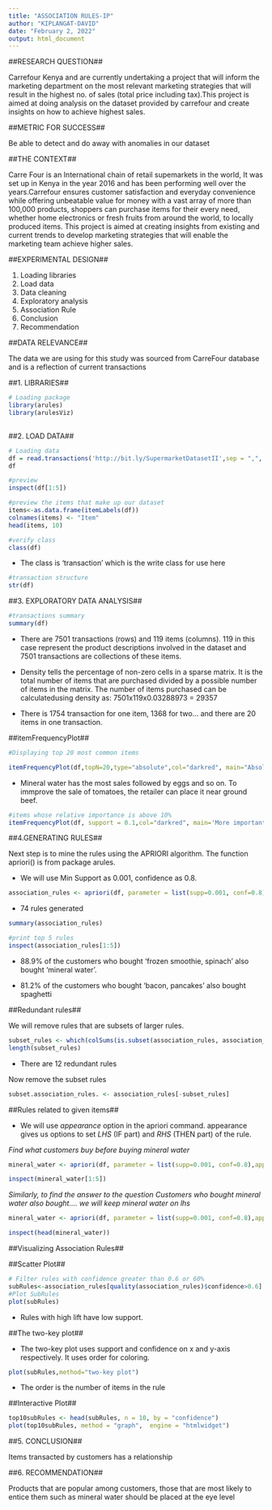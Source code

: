 ---
title: "ASSOCIATION RULES-IP"
author: "KIPLANGAT-DAVID"
date: "February 2, 2022"
output: html_document
---

##RESEARCH QUESTION##

Carrefour Kenya and are currently undertaking a project that will inform the marketing department on the most relevant marketing strategies that will result in the highest no. of sales (total price including tax).This project is aimed at doing analysis on the dataset provided by carrefour and create insights on how to achieve highest sales.

##METRIC FOR SUCCESS##

Be able to detect and do away with anomalies in our dataset

##THE CONTEXT##

Carre Four is an International chain of retail supemarkets in the world, It was set up in Kenya in the year 2016 and has been performing well over the years.Carrefour ensures customer satisfaction and everyday convenience while offering unbeatable value for money with a vast array of more than 100,000 products, shoppers can purchase items for their every need, whether home electronics or fresh fruits from around the world, to locally produced items.
This project is aimed at creating insights from existing and current trends to develop marketing strategies that will enable the marketing team achieve higher sales.



##EXPERIMENTAL DESIGN##

 1. Loading libraries
 2. Load data
 2. Data cleaning
 3. Exploratory analysis
 4. Association Rule
 5. Conclusion
 6. Recommendation
 

##DATA RELEVANCE##

The data we are using for this  study was sourced from CarreFour database and is a reflection of current transactions

##1. LIBRARIES##

```{r}

# Loading package
library(arules)
library(arulesViz)
  
```


##2. LOAD DATA##

```{r}
# Loading data
df = read.transactions('http://bit.ly/SupermarketDatasetII',sep = ",", rm.duplicates = TRUE)
df

```

```{r}
#preview
inspect(df[1:5])
```
```{r}
#preview the items that make up our dataset
items<-as.data.frame(itemLabels(df))
colnames(items) <- "Item"
head(items, 10)
```


```{r}
#verify class
class(df)
```
- The class is 'transaction' which is the write class for use here

```{r}
#transaction structure
str(df)
```


##3. EXPLORATORY DATA ANALYSIS##

```{r}
#transactions summary
summary(df)
```


 - There are 7501 transactions (rows) and 119 items (columns). 119 in this case represent the product descriptions involved in the dataset and 7501 transactions are collections of these items.

- Density tells the percentage of non-zero cells in a sparse matrix. It is the total number of items that are purchased divided by a possible number of items in the matrix. The number of items purchased can be calculatedusing density as: 7501x119x0.03288973 = 29357

 - There is  1754 transaction for one item, 1368 for two... and there are 20 items in one transaction.
 
 ##itemFrequencyPlot##
```{r}
#Displaying top 20 most common items

itemFrequencyPlot(df,topN=20,type="absolute",col="darkred", main="Absolute Item Frequency Plot")

```

 - Mineral water has the most sales followed by eggs and so on.
 To immprove the sale of tomatoes, the retailer can place it near ground beef.
 
```{r}
#items whose relative importance is above 10%
itemFrequencyPlot(df, support = 0.1,col="darkred", main='More important items')
```


##4.GENERATING RULES##

Next step is to mine the rules using the APRIORI algorithm. The function apriori() is from package arules.

 - We will use Min Support as 0.001, confidence as 0.8.
 
```{r}
association_rules <- apriori(df, parameter = list(supp=0.001, conf=0.8))
```
 
 - 74 rules generated
```{r}
summary(association_rules)
```

```{r}
#print top 5 rules
inspect(association_rules[1:5])
```

 - 88.9% of the customers who bought 'frozen smoothie, spinach' also bought 'mineral water'.

 - 81.2% of the customers who bought 'bacon, pancakes' also bought spaghetti
 
 
 ##Redundant rules##
 
We will remove rules that are subsets of larger rules. 
```{r}
subset_rules <- which(colSums(is.subset(association_rules, association_rules)) > 1) # get subset rules in vector
length(subset_rules)
```

- There are 12 redundant rules

Now remove the subset rules
```{r}
subset.association_rules. <- association_rules[-subset_rules] 
```


##Rules related to given items##

 -  We will use *appearance* option in the apriori command. appearance gives us options to set *LHS* (IF part) and *RHS* (THEN part) of the rule.

*Find what customers buy before buying mineral water* 
```{r}
mineral_water <- apriori(df, parameter = list(supp=0.001, conf=0.8),appearance = list(default="lhs",rhs="mineral water"))
```

```{r}

inspect(mineral_water[1:5])
```


*Similarly, to find the answer to the question Customers who bought mineral water also bought.... we will keep mineral water on lhs*
```{r}
mineral_water <- apriori(df, parameter = list(supp=0.001, conf=0.8),appearance = list(lhs="mineral water",default="rhs"))
```

```{r}

inspect(head(mineral_water))
```


##Visualizing Association Rules##

##Scatter Plot##

```{r}
# Filter rules with confidence greater than 0.6 or 60%
subRules<-association_rules[quality(association_rules)$confidence>0.6]
#Plot SubRules
plot(subRules)
```

 - Rules with high lift have low support.
 
 ##The two-key plot##
 
 - The two-key plot uses support and confidence on x and y-axis respectively. It uses order for coloring. 
 
```{r}
plot(subRules,method="two-key plot")
```
 - The order is the number of items in the rule


##Interactive Plot##
```{r}
top10subRules <- head(subRules, n = 10, by = "confidence")
plot(top10subRules, method = "graph",  engine = "htmlwidget")
```

##5. CONCLUSION##

Items transacted by customers has a relationship

##6. RECOMMENDATION##

Products that are popular among customers, those that are  most likely to entice them such as mineral water should be placed at the eye level

